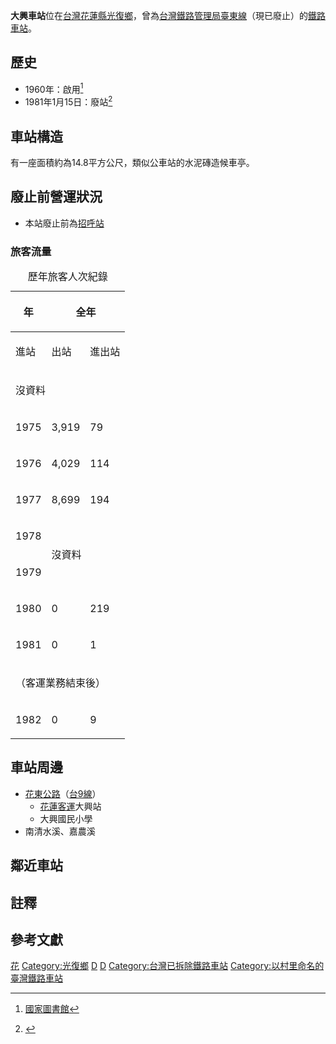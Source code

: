 {{Infobox station
|name=大興車站
|linecolour=#0008BD
|eng_name=Daxing Station{{noteTag|營運時：Ta-hsing{{r|70年報}}}}
|image=<!---車站圖片（不要添加File:）--->
{{maplink|frame=yes|plain=yes|type=point|zoom=13|frame-align=center|frame-width=300|coord={{coord|23|37|50.9|N|121|24|22.1|E}}}}
|coordinates={{Coor dms|23|37|50.9|N|121|24|22.1|E|region:TW_type:railwaystation}}
|operator=[[台灣鐵路管理局|台灣鐵路管理局]]
|line=[[臺東線|臺東線]]
|country={{ROC-TW}}
|borough=[[花蓮縣|花蓮縣]][[光復鄉|光復鄉]]
|address=大興村
|opened=1960年
|closed=1981年1月15日
|code=033
|structure=平面車站
|classification=招呼站（裁撤前）
|commercial_code=ㄉㄚㄒ
|website=
|distance=?（{{站|花蓮港}}起）
|AlternativeMap  =
}}
'''大興車站'''位在[[台灣|台灣]][[花蓮縣|花蓮縣]][[光復鄉|光復鄉]]，曾為[[台灣鐵路管理局|台灣鐵路管理局]][[臺東線|臺東線]]（現已廢止）的[[鐵路車站|鐵路車站]]。

==歷史==
* 1960年：啟用<ref name=關山鎮志>{{Cite book |author=吳文星、施添福 |url=https://tm.ncl.edu.tw/article?u=006_001_0000304965 |title=關山鎮志下冊 第三章、鐵路交通 第四節、民國時代臺東線 |year=2002 |page=382 |publisher=臺東縣關山鎮公所 |access-date=2021-02-28 |archive-date=2019-02-17 |archive-url=https://web.archive.org/web/20190217030251/https://tm.ncl.edu.tw/article?u=006_001_0000304965 |dead-url=no }} [[中華民國國家圖書館|國家圖書館]]</ref>
* 1981年1月15日：廢站<ref>{{Cite report |author=交通部臺灣鐵路管理局 |url=https://twinfo.ncl.edu.tw/tiqry/hypage.cgi?HYPAGE=search/merge_pdf.hpg&dtd_id=11&type=s&sysid=T1936068&jid=99240198 |title=臺灣鐵路統計年報 營業里程及車站數 Operating Kilometers and Stations |edition=中華民國71年 |date=1983-06 |page=頁17 |publisher=國家圖書館 政府統計資訊網 |access-date=2022-03-17 |archive-date=2021-07-19 |archive-url=https://web.archive.org/web/20210719123644/https://twinfo.ncl.edu.tw/tiqry/hypage.cgi?HYPAGE=search%2Fmerge_pdf.hpg&dtd_id=11&type=s&sysid=T1936068&jid=99240198 |dead-url=no }}</ref>

==車站構造==
有一座面積約為14.8平方公尺，類似公車站的水泥磚造候車亭{{r|關山鎮志|page=379}}。

==廢止前營運狀況==
*本站廢止前為[[招呼站_(台鐵)|招呼站]]

===旅客流量===
{| class="wikitable" style="text-align: right; font-size:85%"
|+歷年旅客人次紀錄
|-
!rowspan=2| 年
!colspan=4| 全年
!colspan=2| 1日平均
|-
! 進站
! 出站
! 進出站
! width=1em|來源
! 進站
! 進出站
|-
|colspan=7| 沒資料
|-
| 1975
| 3,919
| 79
| 3,998
| <ref>{{Cite report |author=交通部臺灣鐵路管理局 |url=https://twinfo.ncl.edu.tw/tiqry/hypage.cgi?HYPAGE=search/merge_pdf.hpg&dtd_id=11&type=s&sysid=T1936754 |title=中華民國64年 臺灣鐵路統計年報 各站客貨運狀況 Volume of Passenger & Freight Traffic |pages=頁44-59 |date=1976-06 |publisher=國家圖書館 政府統計資訊網 |access-date=2022-03-17 |archive-date=2021-08-24 |archive-url=https://web.archive.org/web/20210824074529/https://twinfo.ncl.edu.tw/tiqry/hypage.cgi?HYPAGE=search%2Fmerge_pdf.hpg&dtd_id=11&type=s&sysid=T1936754 |dead-url=no }}</ref>
| 11
| 11
|-
| 1976
| 4,029
| 114
| 4,143
| <ref>{{Cite report |author=交通部臺灣鐵路管理局 |url=https://twinfo.ncl.edu.tw/tiqry/hypage.cgi?HYPAGE=search/merge_pdf.hpg&dtd_id=11&type=s&sysid=T1936675 |title=中華民國65年 臺灣鐵路統計年報 各站客貨運狀況 Volume of Passenger & Freight Traffic |pages=頁26-41 |date=1977-06 |publisher=國家圖書館 政府統計資訊網 |access-date=2022-03-17 |archive-date=2021-08-24 |archive-url=https://web.archive.org/web/20210824073241/https://twinfo.ncl.edu.tw/tiqry/hypage.cgi?HYPAGE=search%2Fmerge_pdf.hpg&dtd_id=11&type=s&sysid=T1936675 |dead-url=no }}</ref>
| 11
| 11
|-
| 1977
| 8,699
| 194
| 8,893
| <ref>{{Cite report |author=交通部臺灣鐵路管理局 |url=https://twinfo.ncl.edu.tw/tiqry/hypage.cgi?HYPAGE=search/merge_pdf.hpg&dtd_id=11&type=s&sysid=T1936591 |title=中華民國66年 臺灣鐵路統計年報 各站客貨運狀況 Volume of Passenger & Freight Traffic |pages=頁46-61 |date=1978-06 |publisher=國家圖書館 政府統計資訊網 |access-date=2022-03-17 |archive-date=2021-08-24 |archive-url=https://web.archive.org/web/20210824073250/https://twinfo.ncl.edu.tw/tiqry/hypage.cgi?HYPAGE=search%2Fmerge_pdf.hpg&dtd_id=11&type=s&sysid=T1936591 |dead-url=no }}</ref>
| 24
| 24
|-
| 1978
|colspan=6 rowspan=2| 沒資料
|-
| 1979
|-
| 1980
| 0
| 219
| 219
| <ref>{{Cite report |author=交通部臺灣鐵路管理局 |url=https://twinfo.ncl.edu.tw/tiqry/hypage.cgi?HYPAGE=search/merge_pdf.hpg&dtd_id=11&type=s&sysid=T1936289 |title=中華民國69年 臺灣鐵路統計年報 各站客貨運狀況 Volume of Passenger & Freight Traffic |pages=頁70-87 |date=1981-06 |publisher=國家圖書館 政府統計資訊網 |access-date=2022-03-17 |archive-date=2021-08-24 |archive-url=https://web.archive.org/web/20210824073254/https://twinfo.ncl.edu.tw/tiqry/hypage.cgi?HYPAGE=search%2Fmerge_pdf.hpg&dtd_id=11&type=s&sysid=T1936289 |dead-url=no }}</ref>
| 0
| 1
|-
| 1981
| 0
| 1
| 1
| <ref name=70年報>{{Cite report |author=交通部臺灣鐵路管理局 |url=https://twinfo.ncl.edu.tw/tiqry/hypage.cgi?HYPAGE=search/merge_pdf.hpg&dtd_id=11&type=s&sysid=T1936190 |title=中華民國70年 臺灣鐵路統計年報 各站客貨運狀況 Volume of Passenger & Freight Traffic |pages=頁68-81 |date=1982-06 |publisher=國家圖書館 政府統計資訊網 |access-date=2022-03-17 |archive-date=2021-08-24 |archive-url=https://web.archive.org/web/20210824071018/https://twinfo.ncl.edu.tw/tiqry/hypage.cgi?HYPAGE=search%2Fmerge_pdf.hpg&dtd_id=11&type=s&sysid=T1936190 |dead-url=no }}</ref>
| 0
| 0
|-
!colspan=7| （客運業務結束後）
|-style="background-color:#CCC"
| 1982
| 0
| 9
| 9
| <ref>{{Cite report |author=交通部臺灣鐵路管理局 |url=https://twinfo.ncl.edu.tw/tiqry/hypage.cgi?HYPAGE=search/merge_pdf.hpg&dtd_id=11&type=s&sysid=T1936081 |title=中華民國71年 臺灣鐵路統計年報 各站客貨運狀況 Volume of Passenger & Freight Traffic |pages=頁62-75 |date=1983-06 |publisher=國家圖書館 政府統計資訊網 |access-date=2022-03-17 |archive-date=2021-08-24 |archive-url=https://web.archive.org/web/20210824071019/https://twinfo.ncl.edu.tw/tiqry/hypage.cgi?HYPAGE=search%2Fmerge_pdf.hpg&dtd_id=11&type=s&sysid=T1936081 |dead-url=no }}</ref>
| 0
| 0
|}

==車站周邊==
*[[花東公路|花東公路]]（[[台9線|台9線]]）
**[[花蓮客運|花蓮客運]]大興站
**大興國民小學
*南清水溪、嘉農溪

==鄰近車站==
{{start rail box|[[台灣鐵路管理局|台灣鐵路管理局]]}}
{{s-inop|[[光復車站|光復車站]]}}
{{s-line|[[臺東線|臺東線]]|（廢止）|gray|gray}}
{{s-inop|[[大富車站|大富車站]]}}
{{end box}}

==註釋==
{{NoteFoot}}

==參考文獻==
{{reflist}}

{{台灣鐵路台東線}}
{{DEFAULTSORT:Daxing}}
[[Category:台灣鐵路廢站|花]]
[[Category:光復鄉|Category:光復鄉]]
[[Category:1960年啟用的鐵路車站|D]]
[[Category:1981年關閉的鐵路車站|D]]
[[Category:台灣已拆除鐵路車站|Category:台灣已拆除鐵路車站]]
[[Category:以村里命名的臺灣鐵路車站|Category:以村里命名的臺灣鐵路車站]]